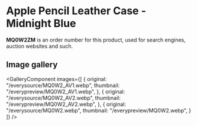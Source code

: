 
# Apple Pencil Leather Case - Midnight Blue

<Callout type='info' emoji='👉🏻'>**MQ0W2ZM** is an order number for this product, used for search engines, auction websites and such.</Callout>

## Image gallery

<GalleryComponent
    images={[
      {
        original: "/everysource/MQ0W2_AV1.webp",
        thumbnail: "/everypreview/MQ0W2_AV1.webp",
      },
      {
        original: "/everysource/MQ0W2_AV2.webp",
        thumbnail: "/everypreview/MQ0W2_AV2.webp",
      },
      {
        original: "/everysource/MQ0W2.webp",
        thumbnail: "/everypreview/MQ0W2.webp",
      }
    ]}
  />
